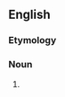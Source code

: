 ==English==

===Etymology===
{{prefix|en|hypo|sulphite}}

===Noun===
{{en-noun}}

# {{alternative spelling of|en|hyposulfite}}